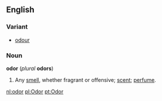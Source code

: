 ==English==
===Variant===
*[[odour]]
===Noun===
'''odor''' (''plural'' '''odors''')
#Any [[smell]], whether fragrant or offensive; [[scent]]; [[perfume]].

[[nl:odor]]
[[pl:Odor]]
[[pt:Odor]]